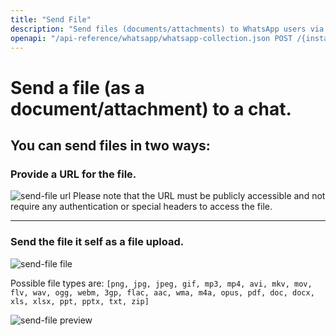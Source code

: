 ```yaml
---
title: "Send File"
description: "Send files (documents/attachments) to WhatsApp users via URL or file upload."
openapi: "/api-reference/whatsapp/whatsapp-collection.json POST /{instance}/send-file"
---
```


# Send a file (as a document/attachment) to a chat.

## You can send files in two ways:

### Provide a URL for the file.

<Frame>
<img src="/images/docs/whatsapp/img/send-file-url.png" alt="send-file url" />
</Frame>

<Warning>
  Please note that the URL must be publicly accessible and not require any authentication or special headers to access the file.
</Warning>

***

### Send the file it self as a file upload.

<Frame>
<img src="/images/docs/whatsapp/img/send-file-file.jpeg" alt="send-file file" />
</Frame>

Possible file types are: `[png, jpg, jpeg, gif, mp3, mp4, avi, mkv, mov, flv, wav, ogg, webm, 3gp, flac, aac, wma, m4a, opus, pdf, doc, docx, xls, xlsx, ppt, pptx, txt, zip]`

<Frame>
<img src="/images/docs/whatsapp/img/send-file-preview.jpeg" alt="send-file preview" />
</Frame>

